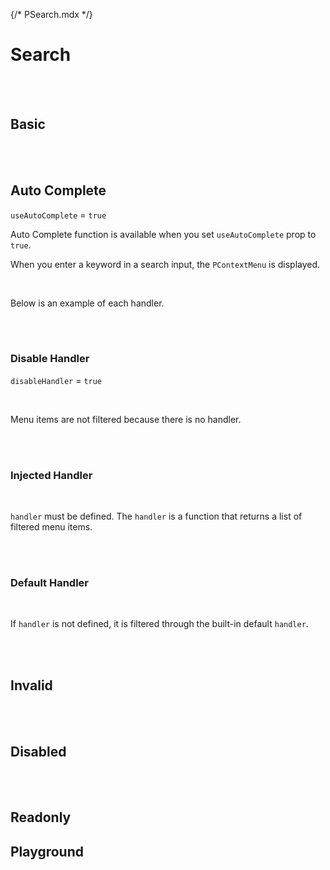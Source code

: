 {/* PSearch.mdx */}



<Meta of={PSearchStories} />


# Search
<br/>
<br/>

## Basic
<Canvas of={PSearchStories.Basic} />

<br/>
<br/>

## Auto Complete

`useAutoComplete` = `true`

Auto Complete function is available when you set `useAutoComplete` prop to `true`.


When you enter a keyword in a search input, the `PContextMenu` is displayed.

<br/>

Below is an example of each handler.

<br/>
<br/>

### Disable Handler
`disableHandler` = `true`

<br/>

Menu items are not filtered because there is no handler.
<Canvas of={PSearchStories.DisableHandler} />


<br/>
<br/>

### Injected Handler

<br/>

`handler` must be defined. The `handler` is a function that returns a list of filtered menu items.
<Canvas of={PSearchStories.InjectedHandler} />

<br/>
<br/>

### Default Handler

<br/>

If `handler` is not defined, it is filtered through the built-in default `handler`.
<Canvas of={PSearchStories.DefaultHandler} />


<br/>
<br/>

## Invalid
<Canvas of={PSearchStories.Invalid} />

<br/>
<br/>

## Disabled
<Canvas of={PSearchStories.Disabled} />

<br/>
<br/>

## Readonly
<Canvas of={PSearchStories.Readonly} />

## Playground
<Canvas of={PSearchStories.Playground} />
<Controls of={PSearchStories.Playground} />

